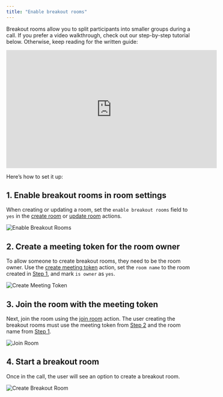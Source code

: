 ```yaml
---
title: "Enable breakout rooms"
---
```



Breakout rooms allow you to split participants into smaller groups during a call. If you prefer a video walkthrough, check out our step-by-step tutorial below. Otherwise, keep reading for the written guide:

<iframe
  width="560"
  height="315"
  src="https://www.youtube.com/embed/8pqCwj-7i8k"
  title="How to set up the Liveblocks plugin for Bubble"
  frameborder="0"
  allow="accelerometer; autoplay; clipboard-write; encrypted-media; gyroscope; picture-in-picture"
  allowfullscreen
></iframe>

Here’s how to set it up:

## 1. Enable breakout rooms in room settings

When creating or updating a room, set the `enable breakout rooms` field to `yes` in the [create room](/bubble/daily/plugin-reference/actions/create-room) or [update room](/bubble/daily/plugin-reference/actions/update-room) actions.

![Enable Breakout Rooms](https://res.cloudinary.com/dpfmaccxx/image/upload/v1727360993/create_breakout_rooms_hmcsp7.png)

## 2. Create a meeting token for the room owner

To allow someone to create breakout rooms, they need to be the room owner. Use the [create meeting token](/bubble/daily/plugin-reference/actions/create-meeting-token) action, set the `room name` to the room created in [Step 1](#1-enable-breakout-rooms-in-room-settings), and mark `is owner` as `yes`.

![Create Meeting Token](https://res.cloudinary.com/dpfmaccxx/image/upload/v1727360993/create_meeting_token_egi6wc.png)

## 3. Join the room with the meeting token

Next, join the room using the [join room](/bubble/daily/plugin-reference/actions/join-room) action. The user creating the breakout rooms must use the meeting token from [Step 2](#2-create-a-meeting-token-for-the-room-owner) and the room name from [Step 1](#1-enable-breakout-rooms-in-room-settings).

![Join Room](https://res.cloudinary.com/dpfmaccxx/image/upload/v1727360993/join_room_xr0mqz.png)

## 4. Start a breakout room

Once in the call, the user will see an option to create a breakout room.

![Create Breakout Room](https://res.cloudinary.com/dpfmaccxx/image/upload/v1727361002/breakout_room_kmixd1.png)

<dailyBubbleFooter />

